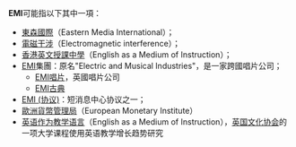 '''EMI'''可能指以下其中一項：
*[[東森國際|東森國際]]（Eastern Media International）；
*[[電磁干涉|電磁干涉]]（Electromagnetic interference）；
*[[香港英文授課中學|香港英文授課中學]]（English as a Medium of Instruction）；
*[[EMI|EMI]]集團：原名"Electric and Musical Industries"，是一家跨國唱片公司；
**[[EMI唱片|EMI唱片]]，英國唱片公司
**[[EMI古典|EMI古典]]
*[[EMI_(协议)|EMI (协议)]]：短消息中心协议之一；
*[[歐洲貨幣管理局|歐洲貨幣管理局]]（European Monetary Institute）
*[[英语作为教学语言|英语作为教学语言]]（English as a Medium of Instruction），[[英国文化协会|英国文化协会]]的一项大学课程使用英语教学增长趋势研究
{{disambig|Cat=三字拉丁字母缩写消歧义}}